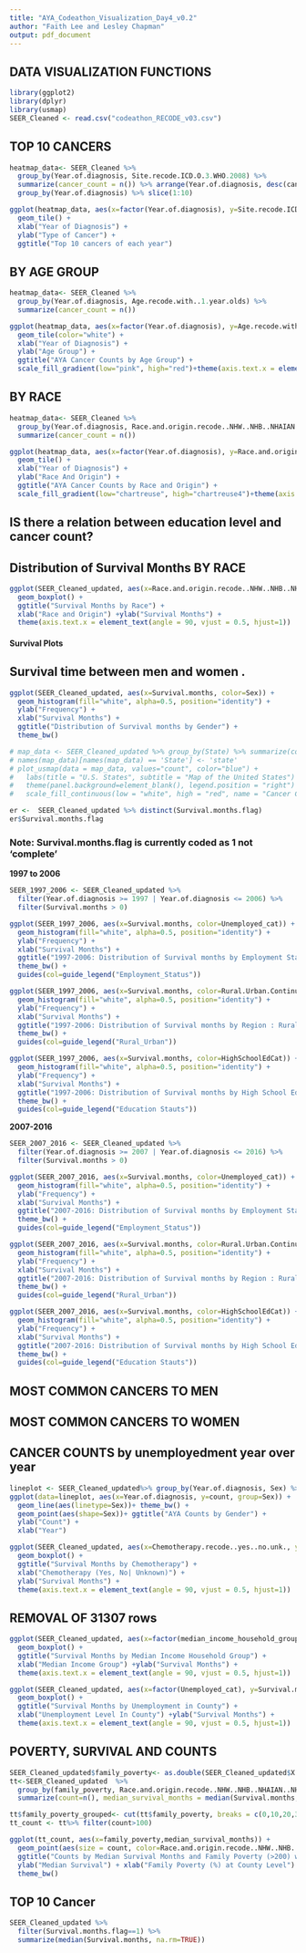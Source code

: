 ```yaml
---
title: "AYA_Codeathon_Visualization_Day4_v0.2"
author: "Faith Lee and Lesley Chapman"
output: pdf_document
---
```


## DATA VISUALIZATION FUNCTIONS 
```r
library(ggplot2)
library(dplyr)
library(usmap)
SEER_Cleaned <- read.csv("codeathon_RECODE_v03.csv")
```


## TOP 10 CANCERS 
```r
heatmap_data<- SEER_Cleaned %>% 
  group_by(Year.of.diagnosis, Site.recode.ICD.O.3.WHO.2008) %>% 
  summarize(cancer_count = n()) %>% arrange(Year.of.diagnosis, desc(cancer_count)) %>% 
  group_by(Year.of.diagnosis) %>% slice(1:10) 

ggplot(heatmap_data, aes(x=factor(Year.of.diagnosis), y=Site.recode.ICD.O.3.WHO.2008, fill= cancer_count)) + 
  geom_tile() + 
  xlab("Year of Diagnosis") + 
  ylab("Type of Cancer") + 
  ggtitle("Top 10 cancers of each year")
```

## BY AGE GROUP
```r
heatmap_data<- SEER_Cleaned %>% 
  group_by(Year.of.diagnosis, Age.recode.with..1.year.olds) %>% 
  summarize(cancer_count = n())

ggplot(heatmap_data, aes(x=factor(Year.of.diagnosis), y=Age.recode.with..1.year.olds, fill= cancer_count)) + 
  geom_tile(color="white") + 
  xlab("Year of Diagnosis") + 
  ylab("Age Group") + 
  ggtitle("AYA Cancer Counts by Age Group") + 
  scale_fill_gradient(low="pink", high="red")+theme(axis.text.x = element_text(angle = 90, vjust = 0.5, hjust=1))
```

## BY RACE 
```r
heatmap_data<- SEER_Cleaned %>% 
  group_by(Year.of.diagnosis, Race.and.origin.recode..NHW..NHB..NHAIAN..NHAPI..Hispanic.) %>% 
  summarize(cancer_count = n()) 

ggplot(heatmap_data, aes(x=factor(Year.of.diagnosis), y=Race.and.origin.recode..NHW..NHB..NHAIAN..NHAPI..Hispanic., fill= cancer_count)) + 
  geom_tile() + 
  xlab("Year of Diagnosis") + 
  ylab("Race And Origin") + 
  ggtitle("AYA Cancer Counts by Race and Origin") + 
  scale_fill_gradient(low="chartreuse", high="chartreuse4")+theme(axis.text.x = element_text(angle = 90, vjust = 0.5, hjust=1))
```
## IS there a relation between education level and cancer count? 
## Distribution of Survival Months BY RACE 

```r
ggplot(SEER_Cleaned_updated, aes(x=Race.and.origin.recode..NHW..NHB..NHAIAN..NHAPI..Hispanic., y=Survival.months, fill=factor(Decade))) + 
  geom_boxplot() + 
  ggtitle("Survival Months by Race") + 
  xlab("Race and Origin") +ylab("Survival Months") + 
  theme(axis.text.x = element_text(angle = 90, vjust = 0.5, hjust=1))
```
#### Survival Plots
## Survival time between men and women .
```r
ggplot(SEER_Cleaned_updated, aes(x=Survival.months, color=Sex)) +
  geom_histogram(fill="white", alpha=0.5, position="identity") + 
  ylab("Frequency") + 
  xlab("Survival Months") + 
  ggtitle("Distribution of Survival months by Gender") + 
  theme_bw()

# map_data <- SEER_Cleaned_updated %>% group_by(State) %>% summarize(count=n())
# names(map_data)[names(map_data) == 'State'] <- 'state'
# plot_usmap(data = map_data, values="count", color="blue") + 
#   labs(title = "U.S. States", subtitle = "Map of the United States") + 
#   theme(panel.background=element_blank(), legend.position = "right") +
#   scale_fill_continuous(low = "white", high = "red", name = "Cancer Counts \n 1997-2016 in 13 States")
```

```r
er <-  SEER_Cleaned_updated %>% distinct(Survival.months.flag)
er$Survival.months.flag
```

### Note: Survival.months.flag is currently coded as 1 not 'complete'
**1997 to 2006**
```r
SEER_1997_2006 <- SEER_Cleaned_updated %>%
  filter(Year.of.diagnosis >= 1997 | Year.of.diagnosis <= 2006) %>%
  filter(Survival.months > 0)
```

```r
ggplot(SEER_1997_2006, aes(x=Survival.months, color=Unemployed_cat)) +
  geom_histogram(fill="white", alpha=0.5, position="identity") + 
  ylab("Frequency") + 
  xlab("Survival Months") + 
  ggtitle("1997-2006: Distribution of Survival months by Employment Status") + 
  theme_bw() +
  guides(col=guide_legend("Employment_Status"))
```
```r
ggplot(SEER_1997_2006, aes(x=Survival.months, color=Rural.Urban.Continuum.Code.2013)) +
  geom_histogram(fill="white", alpha=0.5, position="identity") + 
  ylab("Frequency") + 
  xlab("Survival Months") + 
  ggtitle("1997-2006: Distribution of Survival months by Region : Rural vs Urban") + 
  theme_bw() +
  guides(col=guide_legend("Rural_Urban"))
```
```r
ggplot(SEER_1997_2006, aes(x=Survival.months, color=HighSchoolEdCat)) +
  geom_histogram(fill="white", alpha=0.5, position="identity") + 
  ylab("Frequency") + 
  xlab("Survival Months") + 
  ggtitle("1997-2006: Distribution of Survival months by High School Education") + 
  theme_bw() +
  guides(col=guide_legend("Education Stauts"))
```

**2007-2016**
```r
SEER_2007_2016 <- SEER_Cleaned_updated %>%
  filter(Year.of.diagnosis >= 2007 | Year.of.diagnosis <= 2016) %>%
  filter(Survival.months > 0)
```

```r
ggplot(SEER_2007_2016, aes(x=Survival.months, color=Unemployed_cat)) +
  geom_histogram(fill="white", alpha=0.5, position="identity") + 
  ylab("Frequency") + 
  xlab("Survival Months") + 
  ggtitle("2007-2016: Distribution of Survival months by Employment Status") + 
  theme_bw() +
  guides(col=guide_legend("Employment_Status"))
```
```r
ggplot(SEER_2007_2016, aes(x=Survival.months, color=Rural.Urban.Continuum.Code.2013)) +
  geom_histogram(fill="white", alpha=0.5, position="identity") + 
  ylab("Frequency") + 
  xlab("Survival Months") + 
  ggtitle("2007-2016: Distribution of Survival months by Region : Rural vs Urban") + 
  theme_bw() +
  guides(col=guide_legend("Rural_Urban"))
```
```r
ggplot(SEER_2007_2016, aes(x=Survival.months, color=HighSchoolEdCat)) +
  geom_histogram(fill="white", alpha=0.5, position="identity") + 
  ylab("Frequency") + 
  xlab("Survival Months") + 
  ggtitle("2007-2016: Distribution of Survival months by High School Education") + 
  theme_bw() +
  guides(col=guide_legend("Education Stauts"))
```

## MOST COMMON CANCERS TO MEN 
## MOST COMMON CANCERS TO WOMEN 
## CANCER COUNTS by unemployedment year over year 
```r
lineplot <- SEER_Cleaned_updated%>% group_by(Year.of.diagnosis, Sex) %>% summarize(count=n())
ggplot(data=lineplot, aes(x=Year.of.diagnosis, y=count, group=Sex)) +
  geom_line(aes(linetype=Sex))+ theme_bw() +
  geom_point(aes(shape=Sex))+ ggtitle("AYA Counts by Gender") + 
  ylab("Count") + 
  xlab("Year")

ggplot(SEER_Cleaned_updated, aes(x=Chemotherapy.recode..yes..no.unk., y=Survival.months, fill=factor(Decade))) + 
  geom_boxplot() + 
  ggtitle("Survival Months by Chemotherapy") + 
  xlab("Chemotherapy (Yes, No| Unknown)") +
  ylab("Survival Months") + 
  theme(axis.text.x = element_text(angle = 90, vjust = 0.5, hjust=1))

```


## REMOVAL OF 31307 rows 
```r
ggplot(SEER_Cleaned_updated, aes(x=factor(median_income_household_group), y=Survival.months, fill=factor(Decade))) + 
  geom_boxplot() + 
  ggtitle("Survival Months by Median Income Household Group") + 
  xlab("Median Income Group") +ylab("Survival Months") + 
  theme(axis.text.x = element_text(angle = 90, vjust = 0.5, hjust=1))

ggplot(SEER_Cleaned_updated, aes(x=factor(Unemployed_cat), y=Survival.months, fill=factor(Decade))) + 
  geom_boxplot() + 
  ggtitle("Survival Months by Unemployment in County") + 
  xlab("Unemployment Level In County") +ylab("Survival Months") + 
  theme(axis.text.x = element_text(angle = 90, vjust = 0.5, hjust=1))
```


## POVERTY, SURVIVAL AND COUNTS 
```r
SEER_Cleaned_updated$family_poverty<- as.double(SEER_Cleaned_updated$X..Families.below.poverty.ACS.2013.2017)/100
tt<-SEER_Cleaned_updated  %>% 
  group_by(family_poverty, Race.and.origin.recode..NHW..NHB..NHAIAN..NHAPI..Hispanic.)%>% 
  summarize(count=n(), median_survival_months = median(Survival.months, na.rm=TRUE))

tt$family_poverty_grouped<- cut(tt$family_poverty, breaks = c(0,10,20,30,40,50,100))
tt_count <- tt%>% filter(count>100)

ggplot(tt_count, aes(x=family_poverty,median_survival_months)) + 
  geom_point(aes(size = count, color=Race.and.origin.recode..NHW..NHB..NHAIAN..NHAPI..Hispanic.)) + 
  ggtitle("Counts by Median Survival Months and Family Poverty (>200) w Racial component") + 
  ylab("Median Survival") + xlab("Family Poverty (%) at County Level") + 
  theme_bw()
```

## TOP 10 Cancer 
```r
SEER_Cleaned_updated %>% 
  filter(Survival.months.flag==1) %>% 
  summarize(median(Survival.months, na.rm=TRUE))
```
